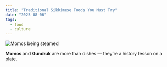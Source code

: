 ```yaml
---
title: "Traditional Sikkimese Foods You Must Try"
date: "2025-08-06"
tags:
  - food
  - culture
---
```



<Image
  alt="Momos being steamed"
  src="https://images.unsplash.com/photo-1571687949922-420c6a26516a"
  width={1200}
  height={800}
/>

**Momos** and **Gundruk** are more than dishes — they’re a history lesson on a plate.
